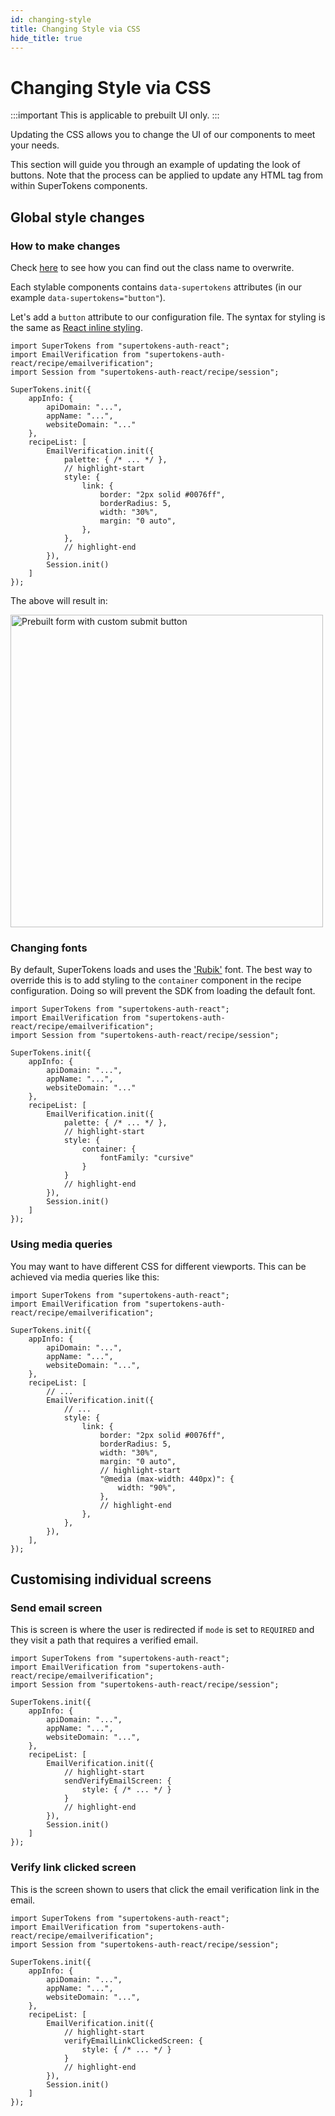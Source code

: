 ```yaml
---
id: changing-style
title: Changing Style via CSS
hide_title: true
---
```


<!-- COPY DOCS -->
<!-- ./thirdpartyemailpassword/common-customizations/email-verification/changing-style.mdx -->


# Changing Style via CSS

:::important
This is applicable to prebuilt UI only.
:::

Updating the CSS allows you to change the UI of our components to meet your needs.

This section will guide you through an example of updating the look of buttons. Note that the process can be applied to update any HTML tag from within SuperTokens components.

## Global style changes

### How to make changes

Check [here](../styling/changing-style) to see how you can find out the class name to overwrite.

Each stylable components contains `data-supertokens` attributes (in our example `data-supertokens="button"`). 

Let's add a `button` attribute to our configuration file. The syntax for styling is the same as [React inline styling](https://www.w3schools.com/react/react_css.asp).

<FrontendSDKTabs>
<TabItem value="reactjs">

```tsx
import SuperTokens from "supertokens-auth-react";
import EmailVerification from "supertokens-auth-react/recipe/emailverification";
import Session from "supertokens-auth-react/recipe/session";

SuperTokens.init({
    appInfo: {
        apiDomain: "...",
        appName: "...",
        websiteDomain: "..."
    },
    recipeList: [
        EmailVerification.init({
            palette: { /* ... */ },
            // highlight-start
            style: {
                link: {
                    border: "2px solid #0076ff",
                    borderRadius: 5,
                    width: "30%",
                    margin: "0 auto",
                },
            },
            // highlight-end
        }),
        Session.init()
    ]
});
```
</TabItem>
</FrontendSDKTabs>

The above will result in: 

<img alt="Prebuilt form with custom submit button" width="500px" src="/img/emailverification/resend-with-border.png" />

### Changing fonts

By default, SuperTokens loads and uses the ['Rubik'](https://fonts.google.com/specimen/Rubik) font. The best way to override this is to add styling to the `container` component in the recipe configuration. Doing so will prevent the SDK from loading the default font.

<FrontendSDKTabs>
<TabItem value="reactjs">

```tsx
import SuperTokens from "supertokens-auth-react";
import EmailVerification from "supertokens-auth-react/recipe/emailverification";
import Session from "supertokens-auth-react/recipe/session";

SuperTokens.init({
    appInfo: {
        apiDomain: "...",
        appName: "...",
        websiteDomain: "..."
    },
    recipeList: [
        EmailVerification.init({
            palette: { /* ... */ },
            // highlight-start
            style: {
                container: {
                    fontFamily: "cursive"
                }
            }
            // highlight-end
        }),
        Session.init()
    ]
});
```
</TabItem>
</FrontendSDKTabs>

### Using media queries

You may want to have different CSS for different viewports. This can be achieved via media queries like this:

<FrontendSDKTabs>
<TabItem value="reactjs">

```tsx
import SuperTokens from "supertokens-auth-react";
import EmailVerification from "supertokens-auth-react/recipe/emailverification";

SuperTokens.init({
    appInfo: {
        apiDomain: "...",
        appName: "...",
        websiteDomain: "...",
    },
    recipeList: [
        // ...
        EmailVerification.init({
            // ...
            style: {
                link: {
                    border: "2px solid #0076ff",
                    borderRadius: 5,
                    width: "30%",
                    margin: "0 auto",
                    // highlight-start
                    "@media (max-width: 440px)": {
                        width: "90%",
                    },
                    // highlight-end
                },
            },
        }),
    ],
});
```
</TabItem>
</FrontendSDKTabs>

## Customising individual screens

### Send email screen

This is screen is where the user is redirected if `mode` is set to `REQUIRED` and they visit a path that requires a verified email.

<FrontendSDKTabs>
<TabItem value="reactjs">

```tsx
import SuperTokens from "supertokens-auth-react";
import EmailVerification from "supertokens-auth-react/recipe/emailverification";
import Session from "supertokens-auth-react/recipe/session";

SuperTokens.init({
    appInfo: {
        apiDomain: "...",
        appName: "...",
        websiteDomain: "...",
    },
	recipeList: [
        EmailVerification.init({
            // highlight-start
            sendVerifyEmailScreen: {
                style: { /* ... */ }
            }
            // highlight-end
        }),
        Session.init()
	]
});
```
</TabItem>
</FrontendSDKTabs>

### Verify link clicked screen

This is the screen shown to users that click the email verification link in the email.

<FrontendSDKTabs>
<TabItem value="reactjs">

```tsx
import SuperTokens from "supertokens-auth-react";
import EmailVerification from "supertokens-auth-react/recipe/emailverification";
import Session from "supertokens-auth-react/recipe/session";

SuperTokens.init({
    appInfo: {
        apiDomain: "...",
        appName: "...",
        websiteDomain: "...",
    },
	recipeList: [
        EmailVerification.init({
            // highlight-start
            verifyEmailLinkClickedScreen: {
                style: { /* ... */ }
            }
            // highlight-end
        }), 
        Session.init()
	]
});
```
</TabItem>
</FrontendSDKTabs>
